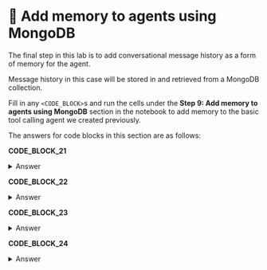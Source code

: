 # 👐 Add memory to agents using MongoDB

The final step in this lab is to add conversational message history as a form of memory for the agent. 

Message history in this case will be stored in and retrieved from a MongoDB collection.

Fill in any `<CODE_BLOCK>`s and run the cells under the **Step 9: Add memory to agents using MongoDB** section in the notebook to add memory to the basic tool calling agent we created previously.

The answers for code blocks in this section are as follows:

**CODE_BLOCK_21**

<details>
<summary>Answer</summary>
<div>
```python
return MongoDBChatMessageHistory(
    MONGODB_URI, session_id, database_name=DB_NAME, collection_name="history"
)
```
</div>
</details>

**CODE_BLOCK_22**

<details>
<summary>Answer</summary>
<div>
```python
MessagesPlaceholder("chat_history")
```
</div>
</details>

**CODE_BLOCK_23**

<details>
<summary>Answer</summary>
<div>
```python
RunnableWithMessageHistory(
    agent_executor,
    get_message_history,
    input_messages_key="input",
    history_messages_key="chat_history",
)
```
</div>
</details>

**CODE_BLOCK_24**

<details>
<summary>Answer</summary>
<div>
```python
agent_with_chat_history.invoke(
    {"input": "What is the title of the first paper you found?"},
    config={"configurable": {"session_id": "my-session"}},
)
```
</div>
</details>

